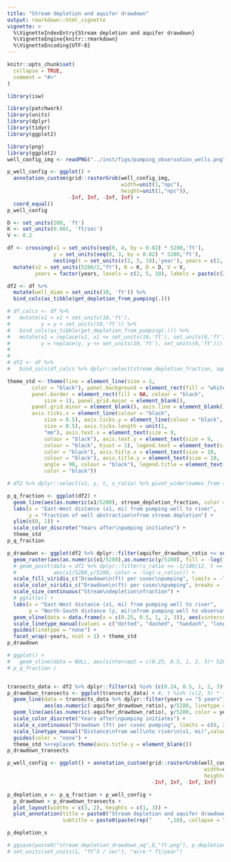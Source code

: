 ```yaml
---
title: "Stream depletion and aquifer drawdown"
output: rmarkdown::html_vignette
vignette: >
  %\VignetteIndexEntry{Stream depletion and aquifer drawdown}
  %\VignetteEngine{knitr::rmarkdown}
  %\VignetteEncoding{UTF-8}
---
```


```r
knitr::opts_chunk$set(
  collapse = TRUE,
  comment = "#>"
)
```

```r
library(isw)
```


```r
library(patchwork)
library(units)
library(dplyr)
library(tidyr)
library(ggplot2)
```

```r
library(png)
library(ggplot2)
well_config_img <- readPNG("../inst/figs/pumping_observation_wells.png")

p_well_config <- ggplot() + 
  annotation_custom(grid::rasterGrob(well_config_img,
                                     width=unit(1,"npc"),
                                     height=unit(1,"npc")),
                    -Inf, Inf, -Inf, Inf) +
  coord_equal()
p_well_config
```

```r
D <- set_units(200, 'ft')
K <- set_units(0.001, 'ft/sec')
V <- 0.2

df <- crossing(x1 = set_units(seq(0, 4, by = 0.02) * 5280,'ft'),
               y = set_units(seq(0, 3, by = 0.02) * 5280,'ft'),
               nesting(t = set_units(c(2, 5, 10),'year'), years = c(2, 5, 10))) %>%
  mutate(x2 = set_units(5280/2,"ft"), K = K, D = D, V = V,
         years = factor(years, levels = c(2, 5, 10), labels = paste(c(2, 5, 10), "years")))
```


```r
df2 <- df %>%
  mutate(well_diam = set_units(10, 'ft')) %>%
  bind_cols(as_tibble(get_depletion_from_pumping(.)))
```

```r
# df_calcs <- df %>%
#   mutate(x1 = x1 + set_units(10,'ft'),
#          y = y + set_units(10,'ft')) %>%
#   bind_cols(as_tibble(get_depletion_from_pumping(.))) %>%
#   mutate(x1 = replace(x1, x1 <= set_units(10,'ft'), set_units(0,'ft')),
#          y = replace(y, y <= set_units(10,'ft'), set_units(0,'ft')))
# 
# 
# df2 <- df %>%
#   bind_cols(df_calcs %>% dplyr::select(stream_depletion_fraction, aquifer_drawdown_ratio))
```

```r
theme_std <- theme(line = element_line(size = 1, 
        color = "black"), panel.background = element_rect(fill = "white"), 
        panel.border = element_rect(fill = NA, colour = "black", 
            size = 1), panel.grid.major = element_blank(), 
        panel.grid.minor = element_blank(), axis.line = element_blank(), 
        axis.ticks.x = element_line(colour = "black", 
            size = 0.5), axis.ticks.y = element_line(colour = "black", 
            size = 0.5), axis.ticks.length = unit(1, 
            "mm"), axis.text.x = element_text(size = 9, 
            colour = "black"), axis.text.y = element_text(size = 9, 
            colour = "black", hjust = 1), legend.text = element_text(size = 9, 
            color = "black"), axis.title.x = element_text(size = 10, 
            colour = "black"), axis.title.y = element_text(size = 10, 
            angle = 90, colour = "black"), legend.title = element_text(size = 10, 
            color = "black"))
```



```r
# df2 %>% dplyr::select(x1, y, t, s_ratio) %>% pivot_wider(names_from = "t", values_from = "s_ratio")

p_q_fraction <- ggplot(df2) +
  geom_line(aes(as.numeric(x1/5280), stream_depletion_fraction, color = years)) +
  labs(x = "East-West distance (x1, mi) from pumping well to river",
       y = "Fraction of well abstraction\nfrom stream depletion") +
  ylim(c(0, 1)) +
  scale_color_discrete("Years after\npumping initiates") +
  theme_std
p_q_fraction
```


```r
p_drawdown <- ggplot(df2 %>% dplyr::filter(aquifer_drawdown_ratio <= set_units(-1/100/12,'s/ft^2'))) +
  geom_raster(aes(as.numeric(x1/5280),as.numeric(y/5280), fill = -log(-as.numeric(aquifer_drawdown_ratio)))) +
  # geom_point(data = df2 %>% dplyr::filter(s_ratio <= -1/100/12, t == t_sec*10),
  #            aes(x1/5280,y/5280, color = -log(-s_ratio))) +
  scale_fill_viridis_c("Drawdown\n(ft) per cusec\npumping", limits = -log(c(16, 1/100/12)), breaks = -log(c(1/64/12, 1/16/12, 1/3/12, 1/12, 1/4, 1, 4, 16)), labels = c("1/64 in","1/16 in","1/4 in","1 in", "4 in", "1 ft", "4 ft", "16 ft")) +
  scale_color_viridis_c("Drawdown\n(ft) per cusec\npumping", breaks = -log(c(1/64/12, 1/16/12, 1/3/12, 1/12, 1/4, 1, 4, 16)), labels = c("1/64 in","1/16 in","1/4 in","1 in", "4 in", "1 ft", "4 ft", "16 ft")) +
  scale_size_continuous("Stream\ndepletion\nfraction") +
  # ggtitle() +
  labs(x = "East-West distance (x1, mi) from pumping well to river",
       y = "North-South distance (y, mi)\nfrom pumping well to observation well") +
  geom_vline(data = data.frame(x = c(0.25, 0.5, 1, 2, 3)), aes(xintercept = x, linetype = as.factor(x)), alpha = 0.4)+
  scale_linetype_manual(values = c("dotted", "dashed", "twodash", "longdash", "solid")) +
  guides(linetype = "none") +
  facet_wrap(~years, ncol = 1) + theme_std
p_drawdown
```


```r
# ggplot() +
#   geom_vline(data = NULL, aes(xintercept = c(0.25, 0.5, 1, 2, 3)* 5280))
# p_q_fraction /


transects_data <- df2 %>% dplyr::filter(x1 %in% (c(0.24, 0.5, 1, 2, 3)*5280))
p_drawdown_transects <- ggplot(transects_data) + #, t %in% (c(2, 5) * t_sec))) +
  geom_line(data = transects_data %>% dplyr::filter(years == "5 years") %>% dplyr::select(-years),
            aes(as.numeric(-aquifer_drawdown_ratio), y/5280, linetype = as.factor(x1/5280)), alpha = 0.15) +
  geom_line(aes(as.numeric(-aquifer_drawdown_ratio), y/5280, color = years, linetype = as.factor(x1/5280))) +
  scale_color_discrete("Years after\npumping initiates") +
  scale_x_continuous("Drawdown (ft) per cusec pumping", limits = c(0, 2.5)) + facet_wrap(~years, ncol = 1) +
  scale_linetype_manual("Distance\nfrom well\nto river\n(x1, mi)",values = c("dotted", "dashed", "twodash", "longdash", "solid"), labels = c(0.25, 0.5, 1, 2, 3)) +
  guides(color = "none") +
  theme_std %+replace% theme(axis.title.y = element_blank())
p_drawdown_transects
```


```r
p_well_config <- ggplot() + annotation_custom(grid::rasterGrob(well_config_img,
                                                                width=unit(1,"npc"),
                                                                height=unit(1,"npc")),
                                               -Inf, Inf, -Inf, Inf)

p_depletion_x <- p_q_fraction + p_well_config +
  p_drawdown + p_drawdown_transects +
  plot_layout(widths = c(3, 2), heights = c(1, 3)) +
  plot_annotation(title = paste0("Stream depletion and aquifer drawdown at observation well"),
                  subtitle = paste0(paste(rep("     ",10), collapse = ""),"x2 = 0.5 mile, ",D," ft aq. depth\n"))

p_depletion_x
```


```r
# ggsave(paste0("stream_depletion_drawdown_aq",D,"ft.png"), p_depletion_x, path = out_path, width = 8, height = 8)
# set_units(set_units(1, "ft^3 / sec"), "acre * ft/year")
```

